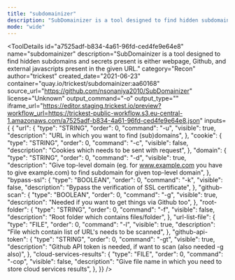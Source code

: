 ```yaml
---
title: "subdomainizer"
description: "SubDomainizer is a tool designed to find hidden subdomains and secrets present is either webpage, Github, and external javascripts present in the given URL."
mode: "wide"
---
```



<ToolDetails
  id="a7525adf-b834-4a61-96fd-ced4fe9e64e8"
  name="subdomainizer"
  description="SubDomainizer is a tool designed to find hidden subdomains and secrets present is either webpage, Github, and external javascripts present in the given URL."
  category="Recon"
  author="trickest"
  created_date="2021-06-23"
  container="quay.io/trickest/subdomainizer:aa60168"
  source_url="https://github.com/nsonaniya2010/SubDomainizer"
  license="Unknown"
  output_command="-o"
  output_type=""
  iframe_url="https://editor.staging.trickest.io/preview?workflow_url=https://trickest-public-workflow.s3.eu-central-1.amazonaws.com/a7525adf-b834-4a61-96fd-ced4fe9e64e8.json"
  inputs={ {
  "url": {
    "type": "STRING",
    "order": 0,
    "command": "-u",
    "visible": true,
    "description": "URL in which you want to find (sub)domains",
  },
  "cookie": {
    "type": "STRING",
    "order": 0,
    "command": "-c",
    "visible": false,
    "description": "Cookies which needs to be sent with request",
  },
  "domain": {
    "type": "STRING",
    "order": 0,
    "command": "-d",
    "visible": true,
    "description": "Give top-level domain (eg. for www.example.com you have to give example.com) to find subdomain for given top-level domain",
  },
  "bypass-ssl": {
    "type": "BOOLEAN",
    "order": 0,
    "command": "-k",
    "visible": false,
    "description": "Bypass the verification of SSL certificate",
  },
  "github-scan": {
    "type": "BOOLEAN",
    "order": 0,
    "command": "-g",
    "visible": true,
    "description": "Needed if you want to get things via Github too",
  },
  "root-folder": {
    "type": "STRING",
    "order": 0,
    "command": "-f",
    "visible": false,
    "description": "Root folder which contains files/folder",
  },
  "url-list-file": {
    "type": "FILE",
    "order": 0,
    "command": "-l",
    "visible": true,
    "description": "File which contain list of URL's needs to be scanned",
  },
  "github-api-token": {
    "type": "STRING",
    "order": 0,
    "command": "-gt",
    "visible": true,
    "description": "Github API token is needed, if want to scan (also needed -g also)",
  },
  "cloud-services-results": {
    "type": "FILE",
    "order": 0,
    "command": "-cop",
    "visible": false,
    "description": "Give file name in which you need to store cloud services results",
  },
}}
/>